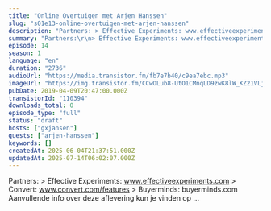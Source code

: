 ```yaml
---
title: "Online Overtuigen met Arjen Hanssen"
slug: "s01e13-online-overtuigen-met-arjen-hanssen"
description: "Partners: > Effective Experiments: www.effectiveexperiments.com > Convert: www.convert.com/features > Buyerminds: buyerminds.com Aanvullende info over deze aflevering kun je vinden op ..."
summary: "Partners:\r\n> Effective Experiments: www.effectiveexperiments.com\r\n> Convert: www.convert.com/features\r\n> Buyerminds: buyerminds.com\r\n\r\nAanvullende info over deze aflevering kun je vinden op ..."
episode: 14
season: 1
language: "en"
duration: "2736"
audioUrl: "https://media.transistor.fm/fb7e7b40/c9ea7ebc.mp3"
imageUrl: "https://img.transistor.fm/CCwOLub8-UtO1CMnqLD9zwK8lW_KZ21VLj7k-0Go3bc/rs:fill:3000:3000:1/q:60/aHR0cHM6Ly9pbWct/dXBsb2FkLXByb2R1/Y3Rpb24udHJhbnNp/c3Rvci5mbS9lcGlz/b2RlLzExMDM5NC8x/NjAxNTg4NjY0LWFy/dHdvcmsuanBn.webp"
pubDate: 2019-04-09T20:47:00.000Z
transistorId: "110394"
downloads_total: 0
episode_type: "full"
status: "draft"
hosts: ["gxjansen"]
guests: ["arjen-hanssen"]
keywords: []
createdAt: 2025-06-04T21:37:51.000Z
updatedAt: 2025-07-14T06:02:07.000Z
---
```


Partners: > Effective Experiments: www.effectiveexperiments.com > Convert: www.convert.com/features > Buyerminds: buyerminds.com Aanvullende info over deze aflevering kun je vinden op ...
